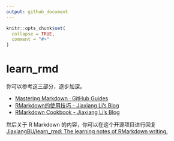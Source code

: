 ```yaml
---
output: github_document
---
```


<!-- README.md is generated from README.Rmd. Please edit that file -->

```r
knitr::opts_chunk$set(
  collapse = TRUE,
  comment = "#>"
)
```
# learn_rmd

你可以参考这三部分，逐步加深。

* [Mastering Markdown · GitHub Guides](https://guides.github.com/features/mastering-markdown/)
* [RMarkdown的使用技巧 - Jiaxiang Li's Blog](https://jiaxiangli.netlify.com/2018/01/30/rmarkdown/)
* [RMarkdown Cookbook - Jiaxiang Li's Blog](https://jiaxiangli.netlify.com/2020/01/28/learn-rmd-cookbook/)

然后关于 R Markdown 的内容，你可以在这个开源项目进行回复 [JiaxiangBU/learn_rmd: The learning notes of RMarkdown writing.](https://github.com/JiaxiangBU/learn_rmd)
